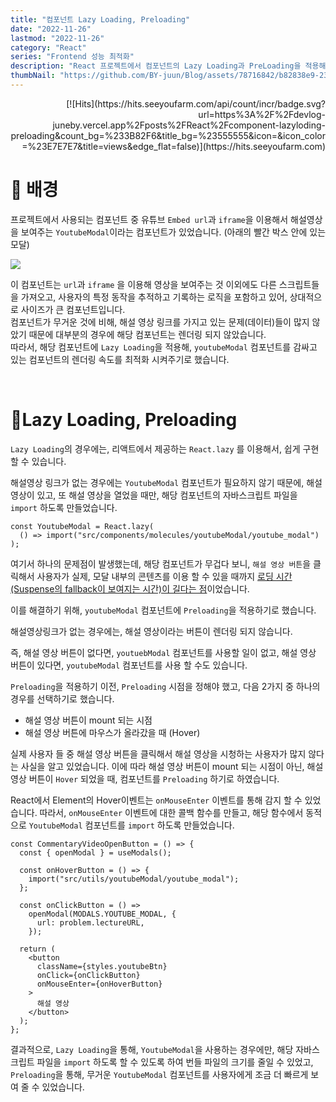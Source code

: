 ```yaml
---
title: "컴포넌트 Lazy Loading, Preloading"
date: "2022-11-26"
lastmod: "2022-11-26"
category: "React"
series: "Frontend 성능 최적화"
description: "React 프로젝트에서 컴포넌트의 Lazy Loading과 PreLoading을 적용해 최적화한 내용을 다른 포스트입니다."
thumbNail: "https://github.com/BY-juun/Blog/assets/78716842/b82838e9-23b1-4afb-aa6c-4c8f675a04f6"
---
```


<div align="right">
  [![Hits](https://hits.seeyoufarm.com/api/count/incr/badge.svg?url=https%3A%2F%2Fdevlog-juneby.vercel.app%2Fposts%2FReact%2Fcomponent-lazyloding-preloading&count_bg=%233B82F6&title_bg=%23555555&icon=&icon_color=%23E7E7E7&title=views&edge_flat=false)](https://hits.seeyoufarm.com)
</div>

# 🌟 배경

프로젝트에서 사용되는 컴포넌트 중 유튜브 `Embed url`과 `iframe`을 이용해서 해설영상을 보여주는 `YoutubeModal`이라는 컴포넌트가 있었습니다. (아래의 빨간 박스 안에 있는 모달)

<img src="https://github.com/BY-juun/Blog/assets/78716842/80263a4b-2b97-44b9-b323-972f117a11c9" />

이 컴포넌트는 `url`과 `iframe` 을 이용해 영상을 보여주는 것 이외에도 다른 스크립트들을 가져오고, 사용자의 특정 동작을 추적하고 기록하는 로직을 포함하고 있어, 상대적으로 사이즈가 큰 컴포넌트입니다.  
컴포넌트가 무거운 것에 비해, 해설 영상 링크를 가지고 있는 문제(데이터)들이 많지 않았기 때문에 대부분의 경우에 해당 컴포넌트는 렌더링 되지 않았습니다.  
따라서, 해당 컴포넌트에 `Lazy Loading`을 적용해, `youtubeModal` 컴포넌트를 감싸고 있는 컴포넌트의 렌더링 속도를 최적화 시켜주기로 했습니다.

<br />

# 🌟Lazy Loading, Preloading

`Lazy Loading`의 경우에는, 리액트에서 제공하는 `React.lazy` 를 이용해서, 쉽게 구현 할 수 있습니다.

해설영상 링크가 없는 경우에는 `YoutubeModal` 컴포넌트가 필요하지 않기 때문에, 해설 영상이 있고, 또 해설 영상을 열었을 때만, 해당 컴포넌트의 자바스크립트 파일을 `import` 하도록 만들었습니다.

```tsx
const YoutubeModal = React.lazy(
  () => import("src/components/molecules/youtubeModal/youtube_modal")
);
```

여기서 하나의 문제점이 발생했는데, 해당 컴포넌트가 무겁다 보니, `해설 영상 버튼`을 클릭해서 사용자가 실제, 모달 내부의 콘텐츠를 이용 할 수 있을 때까지 <u>로딩 시간(Suspense의 fallback이 보여지는 시간)이 길다는 점</u>이었습니다.

이를 해결하기 위해, `youtubeModal` 컴포넌트에 `Preloading`을 적용하기로 했습니다.

해설영상링크가 없는 경우에는, 해설 영상이라는 버튼이 렌더링 되지 않습니다.

즉, 해설 영상 버튼이 없다면, `youtuebModal` 컴포넌트를 사용할 일이 없고, 해설 영상 버튼이 있다면, `youtubeModal` 컴포넌트를 사용 할 수도 있습니다.

`Preloading`을 적용하기 이전, `Preloading` 시점을 정해야 했고, 다음 2가지 중 하나의 경우를 선택하기로 했습니다.

- 해설 영상 버튼이 mount 되는 시점
- 해설 영상 버튼에 마우스가 올라갔을 때 (Hover)

실제 사용자 들 중 해설 영상 버튼을 클릭해서 해설 영상을 시청하는 사용자가 많지 않다는 사실을 알고 있었습니다. 이에 따라 해설 영상 버튼이 mount 되는 시점이 아닌, 해설 영상 버튼이 `Hover` 되었을 때, 컴포넌트를 `Preloading` 하기로 하였습니다.

React에서 Element의 Hover이벤트는 `onMouseEnter` 이벤트를 통해 감지 할 수 있었습니다. 따라서, `onMouseEnter` 이벤트에 대한 콜백 함수를 만들고, 해당 함수에서 동적으로 `YoutubeModal` 컴포넌트를 `import` 하도록 만들었습니다.

```tsx
const CommentaryVideoOpenButton = () => {
  const { openModal } = useModals();

  const onHoverButton = () => {
    import("src/utils/youtubeModal/youtube_modal");
  };

  const onClickButton = () =>
    openModal(MODALS.YOUTUBE_MODAL, {
      url: problem.lectureURL,
    });

  return (
    <button
      className={styles.youtubeBtn}
      onClick={onClickButton}
      onMouseEnter={onHoverButton}
    >
      해설 영상
    </button>
  );
};
```

결과적으로, `Lazy Loading`을 통해, `YoutubeModal`을 사용하는 경우에만, 해당 자바스크립트 파일을 `import` 하도록 할 수 있도록 하여 번들 파일의 크기를 줄일 수 있었고,  
`Preloading`을 통해, 무거운 `YoutubeModal` 컴포넌트를 사용자에게 조금 더 빠르게 보여 줄 수 있었습니다.

